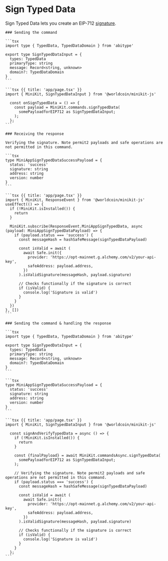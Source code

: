# Sign Typed Data

Sign Typed Data lets you create an EIP-712 [signature](https://eips.ethereum.org/EIPS/eip-712).

<Tabs>
	<TabItem label="Event listeners">

    ### Sending the command

    ```tsx
    import type { TypedData, TypedDataDomain } from 'abitype'

    export type SignTypedDataInput = {
      types: TypedData
      primaryType: string
      message: Record<string, unknown>
      domain?: TypedDataDomain
    }
    ```

    ```tsx {{ title: 'app/page.tsx' }}
    import { MiniKit, SignTypedDataInput } from '@worldcoin/minikit-js'

      const onSignTypedData = () => {
        const payload = MiniKit.commands.signTypedData(
          somePayloadforEIP712 as SignTypedDataInput;
        );
      };
    ```

    ### Receiving the response

    Verifying the signature. Note permit2 payloads and safe operations are not permitted in this command.

    ```tsx
    type MiniAppSignTypedDataSuccessPayload = {
      status: 'success'
      signature: string
      address: string
      version: number
    }
    ```

    ```tsx {{ title: 'app/page.tsx' }}
    import { MiniKit, ResponseEvent } from '@worldcoin/minikit-js'
    useEffect(() => {
      if (!MiniKit.isInstalled()) {
        return
      }

      MiniKit.subscribe(ResponseEvent.MiniAppSignTypedData, async (payload: MiniAppSignTypedDataPayload) => {
        if (payload.status === 'success') {
          const messageHash = hashSafeMessage(signTypedDataPayload)

          const isValid = await (
            await Safe.init({
              provider: 'https://opt-mainnet.g.alchemy.com/v2/your-api-key',
              safeAddress: payload.address,
            })
          ).isValidSignature(messageHash, payload.signature)

          // Checks functionally if the signature is correct
          if (isValid) {
            console.log('Signature is valid')
          }
        }
      })
    }, [])
    ```

  </TabItem>
  <TabItem label="Async handlers">

    ### Sending the command & handling the response

    ```tsx
    import type { TypedData, TypedDataDomain } from 'abitype'

    export type SignTypedDataInput = {
      types: TypedData
      primaryType: string
      message: Record<string, unknown>
      domain?: TypedDataDomain
    }
    ```

    ```tsx
    type MiniAppSignTypedDataSuccessPayload = {
      status: 'success'
      signature: string
      address: string
      version: number
    }
    ```

    ```tsx {{ title: 'app/page.tsx' }}
    import { MiniKit, SignTypedDataInput } from '@worldcoin/minikit-js'

      const signAndVerifyTypedData = async () => {
        if (!MiniKit.isInstalled()) {
          return
        }

        const {finalPayload} = await MiniKit.commandsAsync.signTypedData(
          somePayloadforEIP712 as SignTypedDataInput;
        );

        // Verifying the signature. Note permit2 payloads and safe operations are not permitted in this command.
        if (payload.status === 'success') {
          const messageHash = hashSafeMessage(signTypedDataPayload)

          const isValid = await (
            await Safe.init({
              provider: 'https://opt-mainnet.g.alchemy.com/v2/your-api-key',
              safeAddress: payload.address,
            })
          ).isValidSignature(messageHash, payload.signature)

          // Checks functionally if the signature is correct
          if (isValid) {
            console.log('Signature is valid')
          }
        }
      };
    ```

  </TabItem>

</Tabs>
